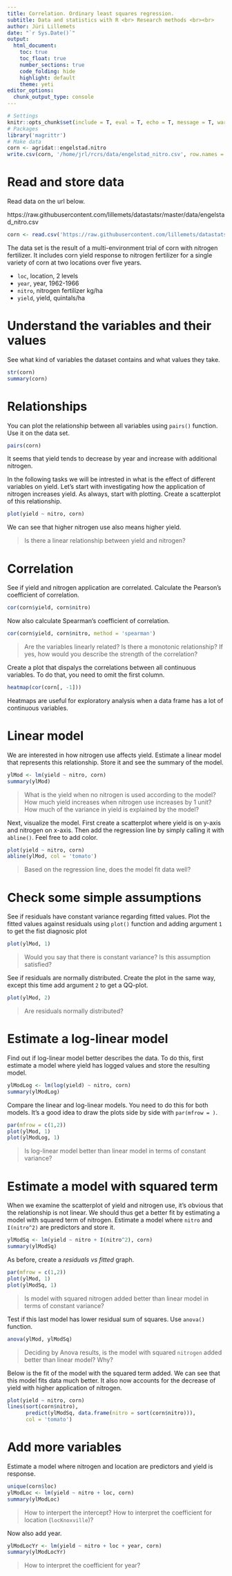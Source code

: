 ```yaml
---
title: Correlation. Ordinary least squares regression.
subtitle: Data and statistics with R <br> Research methods <br><br>
author: Jüri Lillemets
date: "`r Sys.Date()`"
output:
  html_document:
    toc: true
    toc_float: true
    number_sections: true
    code_folding: hide
    highlight: default
    theme: yeti
editor_options: 
  chunk_output_type: console
---
```


```r
# Settings
knitr::opts_chunk$set(include = T, eval = T, echo = T, message = T, warning = T, error = T)
# Packages
library('magrittr')
# Make data
corn <- agridat::engelstad.nitro
write.csv(corn, '/home/jrl/rcrs/data/engelstad_nitro.csv', row.names = F)
```

# Read and store data 

Read data on the url below.

https://raw.githubusercontent.com/lillemets/datastatsr/master/data/engelstad_nitro.csv

```r
corn <- read.csv('https://raw.githubusercontent.com/lillemets/datastatsr/master/data/engelstad_nitro.csv')
```

The data set is the result of a multi-environment trial of corn with nitrogen fertilizer. It includes corn yield response to nitrogen fertilizer for a single variety of corn at two locations over five years.

- `loc`, location, 2 levels
- `year`, year, 1962-1966
- `nitro`, nitrogen fertilizer kg/ha
- `yield`, yield, quintals/ha

# Understand the variables and their values

See what kind of variables the dataset contains and what values they take.

```r
str(corn)
summary(corn)
```

# Relationships

You can plot the relationship between all variables using `pairs()` function. Use it on the data set.

```r
pairs(corn)
```

It seems that yield tends to decrease by year and increase with additional nitrogen.

In the following tasks we will be intrested in what is the effect of different variables on yield. Let's start with investigating how the application of nitrogen increases yield. As always, start with plotting. Create a scatterplot of this relationship. 

```r
plot(yield ~ nitro, corn)
```

We can see that higher nitrogen use also means higher yield.

> Is there a linear relationship between yield and nitrogen?

# Correlation

See if yield and nitrogen application are correlated. Calculate the Pearson's coefficient of correlation.

```r
cor(corn$yield, corn$nitro)
```

Now also calculate Spearman's coefficient of correlation.

``` r
cor(corn$yield, corn$nitro, method = 'spearman')
```

> Are the variables linearly related? Is there a monotonic relationship? If yes, how would you describe the strength of the correlation?

Create a plot that dispalys the correlations between all continuous variables. To do that, you need to omit the first column. 

```r
heatmap(cor(corn[, -1]))
```

Heatmaps are useful for exploratory analysis when a data frame has a lot of continuous variables.

# Linear model

We are interested in how nitrogen use affects yield. Estimate a linear model that represents this relationship. Store it and see the summary of the model.

```r
ylMod <- lm(yield ~ nitro, corn)
summary(ylMod)
```

> What is the yield when no nitrogen is used according to the model? How much yield increases when nitrogen use increases by 1 unit? How much of the variance in yield is explained by the model?

Next, visualize the model. First create a scatterplot where yield is on y-axis and nitrogen on x-axis. Then add the regression line by simply calling it with `abline()`. 
Feel free to add color.

```r
plot(yield ~ nitro, corn)
abline(ylMod, col = 'tomato')
```

> Based on the regression line, does the model fit data well?

# Check some simple assumptions

See if residuals have constant variance regarding fitted values. Plot the fitted values against residuals using `plot()` function and adding argument `1` to get the fist diagnosic plot

```r
plot(ylMod, 1)
```

> Would you say that there is constant variance? Is this assumption satisfied?

See if residuals are normally distributed. Create the plot in the same way, except this time add argument `2` to get a QQ-plot.

```r
plot(ylMod, 2)
```

> Are residuals normally distributed?

# Estimate a log-linear model

Find out if log-linear model better describes the data. To do this, first estimate a model where yield has logged values and store the resulting model. 

```r
ylModLog <- lm(log(yield) ~ nitro, corn)
summary(ylModLog)
```

Compare the linear and log-linear models. You need to do this for both models. It's a good idea to draw the plots side by side with `par(mfrow = )`.

```r
par(mfrow = c(1,2))
plot(ylMod, 1)
plot(ylModLog, 1)
```

> Is log-linear model better than linear model in terms of constant variance?

# Estimate a model with squared term

When we examine the scatterplot of yield and nitrogen use, it's obvious that the relationship is not linear. We should thus get a better fit by estimating a model with squared term of nitrogen. Estimate a model where `nitro` and `I(nitro^2)` are predictors and store it.

```r
ylModSq <- lm(yield ~ nitro + I(nitro^2), corn)
summary(ylModSq)
```

As before, create a *residuals vs fitted* graph.

```r
par(mfrow = c(1,2))
plot(ylMod, 1)
plot(ylModSq, 1)
```

> Is model with squared nitrogen added better than linear model in terms of constant variance?

Test if this last model has lower residual sum of squares. Use `anova()` function.

```r
anova(ylMod, ylModSq)
```

> Deciding by Anova results, is the model with squared `nitrogen` added better than linear model? Why?

Below is the fit of the model with the squared term added. We can see that this model fits data much better. It also now accounts for the decrease of yield with higher application of nitrogen.

```r
plot(yield ~ nitro, corn)
lines(sort(corn$nitro), 
      predict(ylModSq, data.frame(nitro = sort(corn$nitro))), 
      col = 'tomato')
```

# Add more variables

Estimate a model where nitrogen and location are predictors and yield is response.

```r
unique(corn$loc)
ylModLoc <- lm(yield ~ nitro + loc, corn)
summary(ylModLoc)
```

> How to interpert the intercept? How to interpret the coefficient for location (`locKnoxville`)?

Now also add year.

```r
ylModLocYr <- lm(yield ~ nitro + loc + year, corn)
summary(ylModLocYr)
```

> How to interpret the coefficient for year?